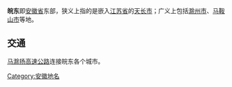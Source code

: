 {{unreferenced|time=2016-05-26T14:31:40+00:00}}
'''皖东'''即[[安徽省|安徽省]]东部，狭义上指的是嵌入[[江苏省|江苏省]]的[[天长市|天长市]]；广义上包括[[滁州市|滁州市]]、[[马鞍山市|马鞍山市]]等地。
==交通==
[[滁扬高速公路|马滁扬高速公路]]连接皖东各个城市。

{{安徽区划}}

[[Category:安徽地名|Category:安徽地名]]